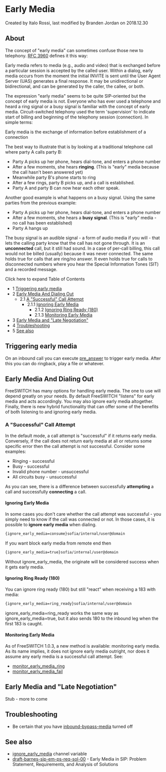 
# Early Media 

 Created by  Italo Rossi, last modified by  Branden Jordan on 2018.12.30

## About

The concept of "early media" can sometimes confuse those new to telephony. [RFC 3960](https://tools.ietf.org/html/rfc3960) defines it this way:

   Early media refers to media (e.g., audio and video) that is exchanged
   before a particular session is accepted by the called user.  Within a
   dialog, early media occurs from the moment the initial INVITE is sent
   until the User Agent Server (UAS) generates a final response.  It may
   be unidirectional or bidirectional, and can be generated by the
   caller, the callee, or both.

The expression "early media" seems to be quite SIP-oriented but the concept of early media is not. Everyone who has ever used a telephone and heard a ring signal or a busy signal is familiar with the concept of early media. Circuit-switched telephony used the term 'supervision' to indicate start of billing and beginning of the telephony session (connection). In simple terms:

Early media is the exchange of information before establishment of a connection

The best way to illustrate that is by looking at a traditional telephone call where party A calls party B:

* Party A picks up her phone, hears dial-tone, and enters a phone number
* After a few moments, she hears **ringing**. (This is "early" media because the call hasn't been answered yet)
* Meanwhile party B's phone starts to ring
* After a few rings, party B picks up, and a call is established.
* Party A and party B can now hear each other speak.

Another good example is what happens on a busy signal. Using the same parties from the previous example:

* Party A picks up her phone, hears dial-tone, and enters a phone number
* After a few moments, she hears a **busy signal**. (This is "early" media - no call has been established)
* Party A hangs up

The busy signal is an audible signal - a form of audio media if you will - that lets the calling party know that the call has not gone through. It is an **unconnected** call, but it still had sound. In a case of per-call billing, this call would not be billed (usually) because it was never connected. The same holds true for calls that are ring/no answer. It even holds true for calls to disconnected numbers where you hear the Special Information Tones (SIT) and a recorded message.

Click here to expand Table of Contents

* 1 [Triggering early media](#triggering-early-media)
* 2 [Early Media And Dialing Out](#early-media-and-dialing-out)  
   * 2.1 [A "Successful" Call Attempt](#a-successful-call-attempt)  
      * 2.1.1 [Ignoring Early Media](#ignoring-early-media)  
         * 2.1.2 [Ignoring Ring Ready (180)](#ignoring-ring-ready-180)  
         * 2.1.3 [Monitoring Early Media](#monitoring-early-media)
* 3 [Early Media and "Late Negotiation"](#early-media-and-late-negotiation)
* 4 [Troubleshooting](#troubleshooting)
* 5 [See also](#see-also)

## Triggering early media

On an inbound call you can execute [pre\_answer](../../Modules/mod-dptools/6586998.mdx#about) to trigger early media. After this you can do ringback, play a file or whatever.

## Early Media And Dialing Out

FreeSWITCH has many options for handling early media. The one to use will depend greatly on your needs. By default FreeSWITCH "listens" for early media and acts accordingly. You may also ignore early media altogether. Finally, there is new hybrid functionality that can offer some of the benefits of both listening to and ignoring early media.

### A "Successful" Call Attempt

In the default mode, a call attempt is "successful" if it returns early media. Conversely, if the call does not return early media at all or returns some specific error then the call attempt is not successful. Consider some examples:

* Ringing - successful
* Busy - successful
* Invalid phone number - unsuccessful
* All circuits busy - unsuccessful

As you can see, there is a difference between successfully **attempting** a call and successfully **connecting** a call.

#### Ignoring Early Media

In some cases you don't care whether the call attempt was successful - you simply need to know if the call was connected or not. In those cases, it is possible to **ignore early media** when dialing.

```xml
{ignore_early_media=consume}sofia/internal/user@domain
```

If you want block early media from remote end then

```xml
{ignore_early_media=true}sofia/internal/user@domain
```

Without ignore\_early\_media, the originate will be considered success when it gets early media.

#### Ignoring Ring Ready (180)

You can ignore ring ready (180) but still "react" when receiving a 183 with media:

```xml
{ignore_early_media=ring_ready}sofia/internal/user@domain
```

ignore\_early\_media=ring\_ready works the same way as ignore\_early\_media=true, but it also sends 180 to the inbound leg when the first 183 is caught.

#### Monitoring Early Media

As of FreeSWITCH 1.0.3, a new method is available: monitoring early media. As its name implies, it does not ignore early media outright, nor does it assume any early media is a successful call attempt. See:

* [monitor\_early\_media\_ring](../../../Channel-Variables-Catalog/monitor_early_media_ring_16352620.mdx#monitor_early_media_ring)
* [monitor\_early\_media\_fail](../../../Channel-Variables-Catalog/monitor_early_media_fail_16352616.mdx#monitor_early_media_fail)

## Early Media and "Late Negotiation"

Stub - more to come

## Troubleshooting

* Be certain that you have [inbound-bypass-media](../../../Channel-Variables-Catalog/bypass_media_16353339.mdx#bypass_media) turned off

## See also

* [ignore\_early\_media](../../../Channel-Variables-Catalog/ignore_early_media_16353367.mdx#ignore_early_media) channel variable
* [draft-barnes-sip-em-ps-req-sol-00](http://www3.tools.ietf.org/html/draft-barnes-sip-em-ps-req-sol-00) \- Early Media in SIP: Problem Statement, Requirements, and Analysis of Solutions



